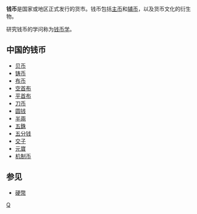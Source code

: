 {{Unreferenced|time=2019-06-04T09:03:26+00:00}}
'''钱币'''是国家或地区正式发行的货市。钱币包括[[主币|主币]]和[[辅币|辅币]]，以及货币文化的衍生物。

研究钱币的学问称为[[钱币学|钱币学]]。

==中国的钱币==
* [[贝币|贝币]]
* [[铸币|铸币]]
* [[布币|布币]]
* [[空首布|空首布]]
* [[平首布|平首布]]
* [[刀币|刀币]]
* [[圆钱|圆钱]]
* [[半兩|半兩]]
* [[五銖|五銖]]
* [[五分钱|五分钱]]
* [[交子|交子]]
* [[元寶|元寶]]
* [[机制币|机制币]]

==参见==
*[[硬幣|硬幣]]

{{金融小作品}}
[[category:货币|Q]]